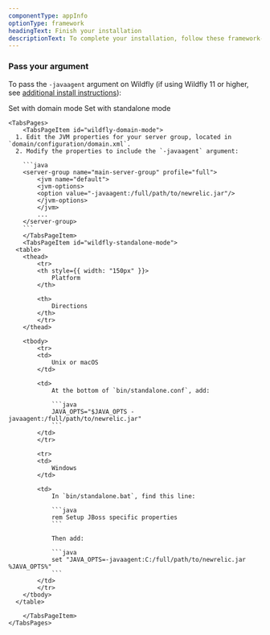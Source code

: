 ```yaml
---
componentType: appInfo
optionType: framework 
headingText: Finish your installation
descriptionText: To complete your installation, follow these framework-specific steps. If you need a different framework, select it at the top of this page.
---
```


### Pass your argument

To pass the `-javaagent` argument on Wildfly (if using Wildfly 11 or higher, see [additional install instructions](/docs/agents/java-agent/additional-installation/wildfly-version-11-installation-java)):


<Tabs>
	<TabsBar>
		<TabsBarItem id="wildfly-domain-mode">Set with domain mode</TabsBarItem>
		<TabsBarItem id="wildfly-standalone-mode">Set with standalone mode</TabsBarItem>
	</TabsBar>

	<TabsPages>
		<TabsPageItem id="wildfly-domain-mode">
      1. Edit the JVM properties for your server group, located in `domain/configuration/domain.xml`.
      2. Modify the properties to include the `-javaagent` argument:

        ```java
        <server-group name="main-server-group" profile="full">
            <jvm name="default">
            <jvm-options>
            <option value="-javaagent:/full/path/to/newrelic.jar"/>
            </jvm-options>
            </jvm>
            ...
        </server-group>
        ```
		</TabsPageItem>
		<TabsPageItem id="wildfly-standalone-mode">
      <table>
        <thead>
            <tr>
            <th style={{ width: "150px" }}>
                Platform
            </th>

            <th>
                Directions
            </th>
            </tr>
        </thead>

        <tbody>
            <tr>
            <td>
                Unix or macOS
            </td>

            <td>
                At the bottom of `bin/standalone.conf`, add:

                ```java
                JAVA_OPTS="$JAVA_OPTS -javaagent:/full/path/to/newrelic.jar"
                ```
            </td>
            </tr>

            <tr>
            <td>
                Windows
            </td>

            <td>
                In `bin/standalone.bat`, find this line:

                ```java
                rem Setup JBoss specific properties
                ```

                Then add:

                ```java
                set "JAVA_OPTS=-javaagent:C:/full/path/to/newrelic.jar %JAVA_OPTS%"
                ```
            </td>
            </tr>
        </tbody>
      </table>

		</TabsPageItem>
	</TabsPages>
</Tabs>



  